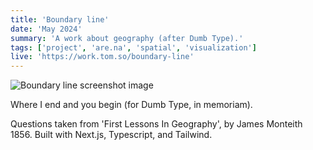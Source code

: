 ```yaml
---
title: 'Boundary line'
date: 'May 2024'
summary: 'A work about geography (after Dumb Type).'
tags: ['project', 'are.na', 'spatial', 'visualization']
live: 'https://work.tom.so/boundary-line'
---
```


<Image
	src='/boundary-line.png'
	width={700}
	height={300}
	alt='Boundary line screenshot image'
	className='py-4'
/>

Where I end and you begin (for Dumb Type, in memoriam).

Questions taken from 'First Lessons In Geography', by James Monteith 1856. Built with Next.js,
Typescript, and Tailwind.
